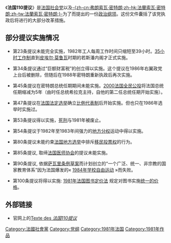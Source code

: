 {{expand|time=2011-05-10T01:49:32+00:00}}

《'''法国110提议'''》是[[法国社会党|法国社会党]]以及[[弗朗索瓦·密特朗|-{zh-cn:弗朗索瓦·密特朗;zh-hk:法蘭索瓦·密特朗;zh-tw:法蘭索瓦·密特朗;}-]]为了{{tsl|fr|Élection présidentielle française de 1981|1981年法国总统选举}}而提出的一份[[政治纲领|政治纲领]]。这份文件囊括了该党执政后将进行的大部分改革措施。

== 部分提议实施情况 ==

* 第23条提议未能完全实施，1982年工人每周工作时间只缩短至39小时。[[35小时工作制|35小时工作制]]直到[[皮埃尔·莫鲁瓦|皮埃尔·莫鲁瓦]]时期的若斯潘内阁才正式实施。

* 第34条提议通过“巨额财富税”的创立得以实施。这个提议在1986年右翼政党上台后被删除，但随后在1988年密特朗重新执政后再次实施。

* 第45条提议在密特朗总统任期期间未能实施。[[总统五年任期全民公投|2000法国全民公投]]将法国总统任期缩减为5年（由时任总统希拉克主持，自他的第二任总统任期开始实施）。 

* 第47条提议在[[法国法定选举|法国法定选举]]确立[[比例代表制|比例代表制]]后开始实施。但也只在1986年选举时实施过。

* 第53条提议得以实施，[[法国的死刑|死刑]]与1981年被废止。

* 第54条提议于1982年至1983年间强力的[[地方分权|地方分权]]运动中得以实施。

* 第80条提议未能约束[[法国地方选举|法国地方选举]]中排斥[[移民投票权|移民投票权]]的行为。

* 第85条提议, 取缔[[法国医师协会|法国医师协会]]的提议未能实施。

* 第90条提议, 依据[[萨瓦里条例草案|萨瓦里条例草案]]而计划创立的“一个广泛、统一、非宗教的国家教育体系”因为法国爆发的« [[1984年学校自由运动|1984年学校自由运动]] »而失败。

* 第100条提议将得以实施: [[法国图书定价法|1981年法国图书定价法]] 规定对图书实施[[图书统一价格|统一的价格]]。

== 外部链接 ==
* 官网上的[https://web.archive.org/web/20110909101325/http://www.lours.org/default.asp?pid=307 Texte des ''法国110提议''] 

[[Category:法國社會黨|Category:法國社會黨]]
[[Category:党纲|Category:党纲]]
[[Category:1981年法国|Category:1981年法国]]
[[Category:1981年作品|Category:1981年作品]]